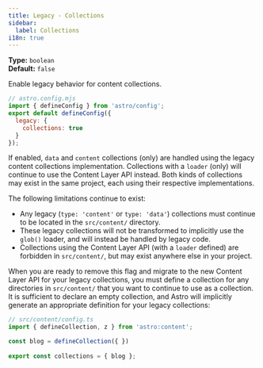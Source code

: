 ```yaml
---
title: Legacy - Collections
sidebar:
  label: Collections
i18n: true
---
```



<p>

**Type:** `boolean`<br />
**Default:** `false`<br />
<Since v="5.0.0" />
</p>

Enable legacy behavior for content collections.

```js
// astro.config.mjs
import { defineConfig } from 'astro/config';
export default defineConfig({
  legacy: {
    collections: true
  }
});
```

If enabled, `data` and `content` collections (only) are handled using the legacy content collections implementation. Collections with a `loader` (only) will continue to use the Content Layer API instead. Both kinds of collections may exist in the same project, each using their respective implementations.
 
 The following limitations continue to exist:

- Any legacy (`type: 'content'` or `type: 'data'`) collections must continue to be located in the `src/content/` directory.
- These legacy collections will not be transformed to implicitly use the `glob()` loader, and will instead be handled by legacy code.
- Collections using the Content Layer API (with a `loader` defined) are forbidden in `src/content/`, but may exist anywhere else in your project. 

When you are ready to remove this flag and migrate to the new Content Layer API for your legacy collections, you must define a collection for any directories in `src/content/` that you want to continue to use as a collection. It is sufficient to declare an empty collection, and Astro will implicitly generate an appropriate definition for your legacy collections:
 
```js
// src/content/config.ts
import { defineCollection, z } from 'astro:content';

const blog = defineCollection({ })
 
export const collections = { blog };
```
